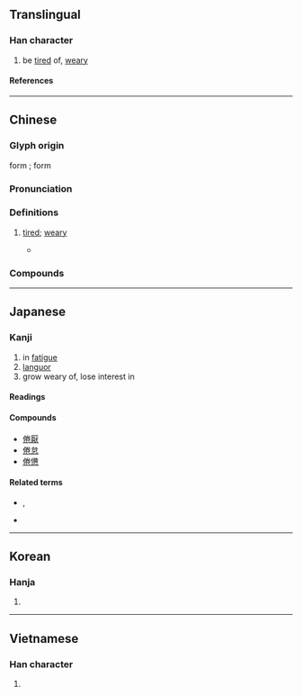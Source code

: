 {{character info/new}}
==Translingual==

===Han character===
{{Han char|rn=9|rad=人|as=08|sn=10|four=29212|canj=OFQU|ids=⿰亻卷 <small>(GTKV)</small>,⿰亻巻 <small>(J)</small>}}

# be [[tired]] of, [[weary]]

====References====
{{Han ref|kx=0108.170|dkj=00788|dj=0231.070|hdz=10183.070|uh=5026}}

----

==Chinese==
{{zh-forms}}

===Glyph origin===
{{Han etym}}
{{w|Chu (state)|Chu}} form {{Han compound|人|龹|t1=person|ls=psc|c1=s|c2=p}}; {{w|Small Seal Script}} form {{Han compound|人|卷|t1=person|ls=psc|c1=s|c2=p}}

===Pronunciation===
{{zh-pron
|m=juàn
|c=gyun6
|mn=qz,tw,xm:koān/qz,xm,zz:koàn
|mc=y
|oc=y
|cat=a
}}

===Definitions===
{{zh-hanzi}}

# [[tired]]; [[weary]]
#: {{zh-x|疲倦|exhausted; fatigued}}
#: {{zh-x|厭倦|fed up; bored}}
#* {{zh-x|^子 曰：「默 而 識 之，學 而 不 厭，誨 人 不 倦，何 有 於 我 哉？」|The Master said, "The silent treasuring up of knowledge; learning without satiety; and instructing others without being '''wearied''' - which one of these things belongs to me?"|ref=Analects}}

===Compounds===
{{zh-der|不倦|乏倦|亹亹不倦|倦乏|倦勤|倦容|倦怠|倦意|倦游|倦累|倦色|倦遊|倦飛|倦鳥知返|力學不倦|勞倦|厭倦|困倦|好學不倦|娓娓不倦|孜孜不倦|孳孳不倦|怠倦|悶倦|拘倦|朝夕不倦|樂善不倦|樂此不倦|猒倦|疲倦|睏倦|終日不倦|誨人不倦|誨而不倦|諄諄不倦|鞍馬勞倦}}

----

==Japanese==

===Kanji===
{{ja-kanji|grade=|rs=人08}}

# in [[fatigue]]
# [[languor]]
# grow weary of, lose interest in

====Readings====
{{ja-readings
|goon=げん
|kanon=けん
|kun=つか-れる, う-む
}}

====Compounds====
* [[倦厭]]
* [[倦怠]]
* [[倦憊]]

====Related terms====
* {{l|ja|倦きる}}, {{l|ja|倦る}}
* {{l|ja|倦ねる}}

----

==Korean==

===Hanja===
{{ko-hanja|권}}

# {{rfdef|ko|sort=人08}}

----

==Vietnamese==

===Han character===
{{vi-readings|reading=[[quyện]], [[cuộn]]|rs=人08}}

# {{rfdef|vi}}